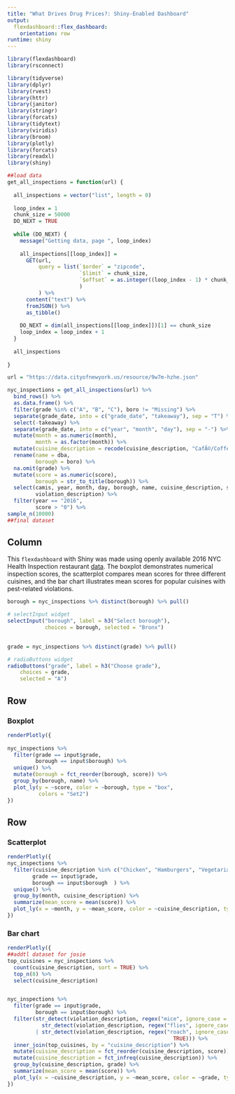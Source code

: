 ```yaml
---
title: "What Drives Drug Prices?: Shiny-Enabled Dashboard"
output: 
  flexdashboard::flex_dashboard:
    orientation: row
runtime: shiny
---
```


```r
library(flexdashboard)
library(rsconnect)
```


```r
library(tidyverse)
library(dplyr)
library(rvest)
library(httr)
library(janitor)
library(stringr)
library(forcats)
library(tidytext)
library(viridis)
library(broom)
library(plotly)
library(forcats)
library(readxl)
library(shiny)
```

```r
##load data
get_all_inspections = function(url) {
  
  all_inspections = vector("list", length = 0)
  
  loop_index = 1
  chunk_size = 50000
  DO_NEXT = TRUE
  
  while (DO_NEXT) {
    message("Getting data, page ", loop_index)
    
    all_inspections[[loop_index]] = 
      GET(url,
          query = list(`$order` = "zipcode",
                       `$limit` = chunk_size,
                       `$offset` = as.integer((loop_index - 1) * chunk_size)
                       )
          ) %>%
      content("text") %>%
      fromJSON() %>%
      as_tibble()
    
    DO_NEXT = dim(all_inspections[[loop_index]])[1] == chunk_size
    loop_index = loop_index + 1
  }
  
  all_inspections
  
}

url = "https://data.cityofnewyork.us/resource/9w7m-hzhe.json"

nyc_inspections = get_all_inspections(url) %>%
  bind_rows() %>% 
  as.data.frame() %>% 
  filter(grade %in% c("A", "B", "C"), boro != "Missing") %>% 
  separate(grade_date, into = c("grade_date", "takeaway"), sep = "T") %>%
  select(-takeaway) %>% 
  separate(grade_date, into = c("year", "month", "day"), sep = "-") %>%
  mutate(month = as.numeric(month),
         month = as.factor(month)) %>% 
  mutate(cuisine_description = recode(cuisine_description, "CafÃ©/Coffee/Tea" = "Cafe", "Latin (Cuban, Dominican, Puerto Rican, South & Central American)" = "Latin")) %>%
  rename(name = dba,
         borough = boro) %>% 
  na.omit(grade) %>% 
  mutate(score = as.numeric(score),
         borough = str_to_title(borough)) %>%
  select(camis, year, month, day, borough, name, cuisine_description, score, grade, 
         violation_description) %>% 
  filter(year == "2016",
         score > "0") %>% 
sample_n(10000)
##final dataset
```


Column {.sidebar}
-----------------------------------------------------------------------
This `flexdashboard` with Shiny was made using openly available 2016 NYC Health Inspection restaurant [data](https://data.cityofnewyork.us/Health/DOHMH-New-York-City-Restaurant-Inspection-Results/xx67-kt59/data). The boxplot demonstrates numerical inspection scores, the scatterplot compares mean scores for three different cuisines, and the bar chart illustrates mean scores for popular cuisines with pest-related violations. 
```r
borough = nyc_inspections %>% distinct(borough) %>% pull()

# selectInput widget
selectInput("borough", label = h3("Select borough"),
            choices = borough, selected = "Bronx")

  
grade = nyc_inspections %>% distinct(grade) %>% pull()

# radioButtons widget
radioButtons("grade", label = h3("Choose grade"),
    choices = grade, 
    selected = "A")
```


Row
-----------------------------------------------------------------------

### Boxplot 
```r
renderPlotly({
    
nyc_inspections %>% 
  filter(grade == input$grade,
         borough == input$borough) %>% 
  unique() %>% 
  mutate(borough = fct_reorder(borough, score)) %>% 
  group_by(borough, name) %>% 
  plot_ly(y = ~score, color = ~borough, type = "box",
          colors = "Set2")
})
```

Row {.tabset .tabset-fade}
-----------------------------------------------------------------------

### Scatterplot 

```r
renderPlotly({
nyc_inspections %>% 
  filter(cuisine_description %in% c("Chicken", "Hamburgers", "Vegetarian"),
        grade == input$grade,
        borough == input$borough  ) %>%
  unique() %>% 
  group_by(month, cuisine_description) %>% 
  summarize(mean_score = mean(score)) %>% 
  plot_ly(x = ~month, y = ~mean_score, color = ~cuisine_description, type = "scatter") 
})
```

### Bar chart 

```r
renderPlotly({ 
##addtl dataset for josie
top_cuisines = nyc_inspections %>%
  count(cuisine_description, sort = TRUE) %>% 
  top_n(8) %>% 
  select(cuisine_description) 


nyc_inspections %>% 
  filter(grade == input$grade,
         borough == input$borough) %>% 
  filter(str_detect(violation_description, regex("mice", ignore_case = TRUE)) |
           str_detect(violation_description, regex("flies", ignore_case = TRUE))
         | str_detect(violation_description, regex("roach", ignore_case =
                                                     TRUE))) %>%
  inner_join(top_cuisines, by = "cuisine_description") %>%
  mutate(cuisine_description = fct_reorder(cuisine_description, score)) %>%
  mutate(cuisine_description = fct_infreq(cuisine_description)) %>%
  group_by(cuisine_description, grade) %>%
  summarize(mean_score = mean(score)) %>%
  plot_ly(x = ~cuisine_description, y = ~mean_score, color = ~grade, type = "bar")
})

```


